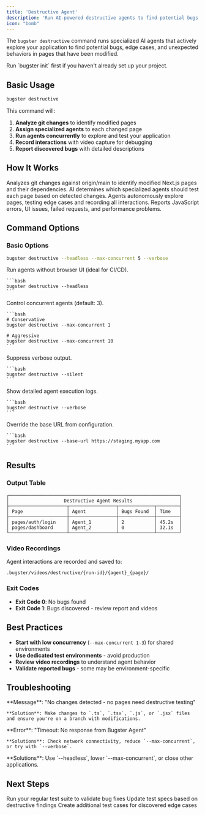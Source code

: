 ```yaml
---
title: 'Destructive Agent'
description: 'Run AI-powered destructive agents to find potential bugs in your changed pages'
icon: "bomb"
---
```


The `bugster destructive` command runs specialized AI agents that actively explore your application to find potential bugs, edge cases, and unexpected behaviors in pages that have been modified.

<Note>
  Run `bugster init` first if you haven't already set up your project.
</Note>

## Basic Usage

```bash
bugster destructive
```

This command will:
1. **Analyze git changes** to identify modified pages
2. **Assign specialized agents** to each changed page
3. **Run agents concurrently** to explore and test your application
4. **Record interactions** with video capture for debugging
5. **Report discovered bugs** with detailed descriptions

## How It Works

<Steps>
  <Step title="Change Detection">
    Analyzes git changes against origin/main to identify modified Next.js pages and their dependencies.
  </Step>
  
  <Step title="Agent Assignment">
    AI determines which specialized agents should test each page based on detected changes.
  </Step>
  
  <Step title="Destructive Exploration">
    Agents autonomously explore pages, testing edge cases and recording all interactions.
  </Step>
  
  <Step title="Bug Detection">
    Reports JavaScript errors, UI issues, failed requests, and performance problems.
  </Step>
</Steps>

## Command Options

### Basic Options

```bash
bugster destructive --headless --max-concurrent 5 --verbose
```

<AccordionGroup>
  <Accordion title="--headless" icon="eye-slash">
    Run agents without browser UI (ideal for CI/CD).
    
    ```bash
    bugster destructive --headless
    ```
  </Accordion>
  
  <Accordion title="--max-concurrent" icon="users">
    Control concurrent agents (default: 3).
    
    ```bash
    # Conservative
    bugster destructive --max-concurrent 1
    
    # Aggressive
    bugster destructive --max-concurrent 10
    ```
  </Accordion>
  
  <Accordion title="--silent" icon="volume-mute">
    Suppress verbose output.
    
    ```bash
    bugster destructive --silent
    ```
  </Accordion>
  
  <Accordion title="--verbose" icon="message-lines">
    Show detailed agent execution logs.
    
    ```bash
    bugster destructive --verbose
    ```
  </Accordion>
  
  <Accordion title="--base-url" icon="globe">
    Override the base URL from configuration.
    
    ```bash
    bugster destructive --base-url https://staging.myapp.com
    ```
  </Accordion>
</AccordionGroup>

## Results

### Output Table

```
┌──────────────────────────────────────────────────────────────┐
│                    Destructive Agent Results                 │
├─────────────────────┬─────────────────┬─────────────┬────────┤
│ Page                │ Agent           │ Bugs Found  │ Time   │
├─────────────────────┼─────────────────┼─────────────┼────────┤
│ pages/auth/login    │ Agent_1         │ 2           │ 45.2s  │
│ pages/dashboard     │ Agent_2         │ 0           │ 32.1s  │
└─────────────────────┴─────────────────┴─────────────┴────────┘
```

### Video Recordings

Agent interactions are recorded and saved to:
```
.bugster/videos/destructive/{run-id}/{agent}_{page}/
```

### Exit Codes

- **Exit Code 0**: No bugs found
- **Exit Code 1**: Bugs discovered - review report and videos

## Best Practices

- **Start with low concurrency** (`--max-concurrent 1-3`) for shared environments
- **Use dedicated test environments** - avoid production
- **Review video recordings** to understand agent behavior
- **Validate reported bugs** - some may be environment-specific

## Troubleshooting

<AccordionGroup>
  <Accordion title="No agents assigned">
    **Message**: "No changes detected - no pages need destructive testing"
    
    **Solution**: Make changes to `.ts`, `.tsx`, `.js`, or `.jsx` files and ensure you're on a branch with modifications.
  </Accordion>
  
  <Accordion title="Agent timeout">
    **Error**: "Timeout: No response from Bugster Agent"
    
    **Solutions**: Check network connectivity, reduce `--max-concurrent`, or try with `--verbose`.
  </Accordion>
  
  <Accordion title="High resource usage">
    **Solutions**: Use `--headless`, lower `--max-concurrent`, or close other applications.
  </Accordion>
</AccordionGroup>

## Next Steps

<CardGroup cols={2}>
  <Card title="Regular Testing" icon="compass" href="/commands/run">
    Run your regular test suite to validate bug fixes
  </Card>
  
  <Card title="Update Tests" icon="wand-magic-sparkles" href="/commands/update">
    Update test specs based on destructive findings
  </Card>
  
  <Card title="Generate More Tests" icon="sparkles" href="/commands/generate">
    Create additional test cases for discovered edge cases
  </Card>
</CardGroup>